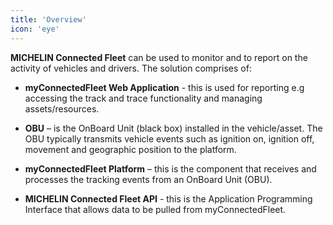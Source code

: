 ```yaml
---
title: 'Overview'
icon: 'eye'
---
```


**MICHELIN Connected Fleet** can be used to monitor and to report on the activity of vehicles and drivers.  The solution comprises of:

- **myConnectedFleet Web Application** - this is used for reporting e.g accessing the track and trace functionality and managing assets/resources.  


- **OBU** – is the OnBoard Unit (black box) installed in the vehicle/asset. The OBU typically transmits vehicle events such as ignition on, ignition off,  movement and  geographic position to the platform.

- **myConnectedFleet Platform** – this is the component that receives and processes the tracking events from an OnBoard Unit (OBU).


- **MICHELIN Connected Fleet API** - this is the Application Programming Interface that allows data to be pulled from myConnectedFleet.